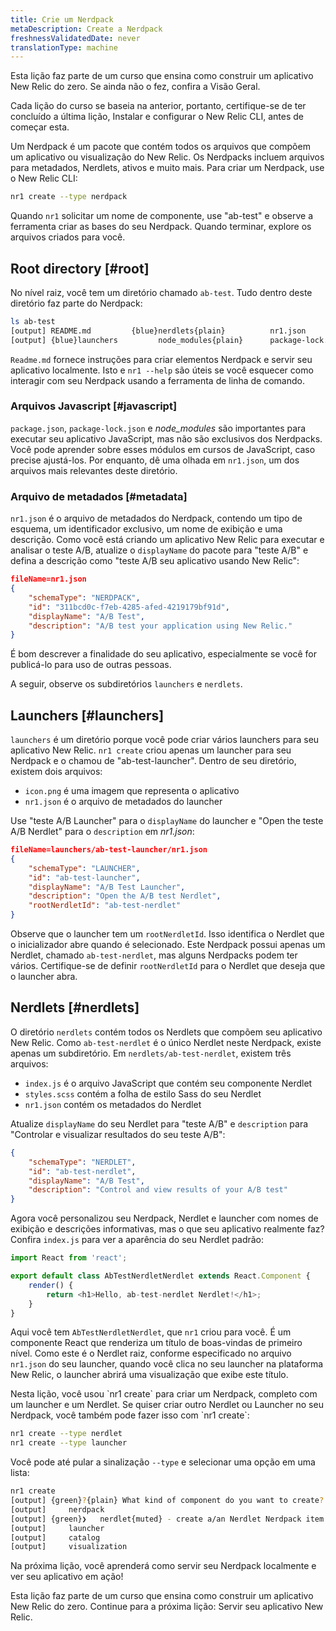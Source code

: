 ```yaml
---
title: Crie um Nerdpack
metaDescription: Create a Nerdpack
freshnessValidatedDate: never
translationType: machine
---
```


<Callout variant="tip">
  Esta lição faz parte de um curso que ensina como construir um aplicativo New Relic do zero. Se ainda não o fez, confira a Visão Geral.

  Cada lição do curso se baseia na anterior, portanto, certifique-se de ter concluído a última lição, Instalar e configurar o New Relic CLI, antes de começar esta.
</Callout>

Um Nerdpack é um pacote que contém todos os arquivos que compõem um aplicativo ou visualização do New Relic. Os Nerdpacks incluem arquivos para metadados, Nerdlets, ativos e muito mais. Para criar um Nerdpack, use o New Relic CLI:

```bash
nr1 create --type nerdpack
```

Quando `nr1` solicitar um nome de componente, use &quot;ab-test&quot; e observe a ferramenta criar as bases do seu Nerdpack. Quando terminar, explore os arquivos criados para você.

## Root directory [#root]

No nível raiz, você tem um diretório chamado `ab-test`. Tudo dentro deste diretório faz parte do Nerdpack:

```bash
ls ab-test
[output] README.md         {blue}nerdlets{plain}          nr1.json          package.json
[output] {blue}launchers         node_modules{plain}      package-lock.json
```

`Readme.md` fornece instruções para criar elementos Nerdpack e servir seu aplicativo localmente. Isto e `nr1 --help` são úteis se você esquecer como interagir com seu Nerdpack usando a ferramenta de linha de comando.

### Arquivos Javascript [#javascript]

`package.json`, `package-lock.json` e *node\_modules* são importantes para executar seu aplicativo JavaScript, mas não são exclusivos dos Nerdpacks. Você pode aprender sobre esses módulos em cursos de JavaScript, caso precise ajustá-los. Por enquanto, dê uma olhada em `nr1.json`, um dos arquivos mais relevantes deste diretório.

### Arquivo de metadados [#metadata]

`nr1.json` é o arquivo de metadados do Nerdpack, contendo um tipo de esquema, um identificador exclusivo, um nome de exibição e uma descrição. Como você está criando um aplicativo New Relic para executar e analisar o teste A/B, atualize o `displayName` do pacote para &quot;teste A/B&quot; e defina a descrição como &quot;teste A/B seu aplicativo usando New Relic&quot;:

```json
fileName=nr1.json
{
    "schemaType": "NERDPACK",
    "id": "311bcd0c-f7eb-4285-afed-4219179bf91d",
    "displayName": "A/B Test",
    "description": "A/B test your application using New Relic."
}
```

É bom descrever a finalidade do seu aplicativo, especialmente se você for publicá-lo para uso de outras pessoas.

A seguir, observe os subdiretórios `launchers` e `nerdlets`.

## Launchers [#launchers]

`launchers` é um diretório porque você pode criar vários launchers para seu aplicativo New Relic. `nr1 create` criou apenas um launcher para seu Nerdpack e o chamou de &quot;ab-test-launcher&quot;. Dentro de seu diretório, existem dois arquivos:

* `icon.png` é uma imagem que representa o aplicativo
* `nr1.json` é o arquivo de metadados do launcher

Use &quot;teste A/B Launcher&quot; para o `displayName` do launcher e &quot;Open the teste A/B Nerdlet&quot; para o `description` em *nr1.json*:

```json
fileName=launchers/ab-test-launcher/nr1.json
{
    "schemaType": "LAUNCHER",
    "id": "ab-test-launcher",
    "displayName": "A/B Test Launcher",
    "description": "Open the A/B test Nerdlet",
    "rootNerdletId": "ab-test-nerdlet"
}
```

Observe que o launcher tem um `rootNerdletId`. Isso identifica o Nerdlet que o inicializador abre quando é selecionado. Este Nerdpack possui apenas um Nerdlet, chamado `ab-test-nerdlet`, mas alguns Nerdpacks podem ter vários. Certifique-se de definir `rootNerdletId` para o Nerdlet que deseja que o launcher abra.

## Nerdlets [#nerdlets]

O diretório `nerdlets` contém todos os Nerdlets que compõem seu aplicativo New Relic. Como `ab-test-nerdlet` é o único Nerdlet neste Nerdpack, existe apenas um subdiretório. Em `nerdlets/ab-test-nerdlet`, existem três arquivos:

* `index.js` é o arquivo JavaScript que contém seu componente Nerdlet
* `styles.scss` contém a folha de estilo Sass do seu Nerdlet
* `nr1.json` contém os metadados do Nerdlet

Atualize `displayName` do seu Nerdlet para &quot;teste A/B&quot; e `description` para &quot;Controlar e visualizar resultados do seu teste A/B&quot;:

```json fileName=nerdlets/ab-test-nerdlet/nr1.json
{
    "schemaType": "NERDLET",
    "id": "ab-test-nerdlet",
    "displayName": "A/B Test",
    "description": "Control and view results of your A/B test"
}
```

Agora você personalizou seu Nerdpack, Nerdlet e launcher com nomes de exibição e descrições informativas, mas o que seu aplicativo realmente faz? Confira `index.js` para ver a aparência do seu Nerdlet padrão:

```js fileName=nerdlets/ab-test-nerdlet/index.js
import React from 'react';

export default class AbTestNerdletNerdlet extends React.Component {
    render() {
        return <h1>Hello, ab-test-nerdlet Nerdlet!</h1>;
    }
}
```

Aqui você tem `AbTestNerdletNerdlet`, que `nr1` criou para você. É um componente React que renderiza um título de boas-vindas de primeiro nível. Como este é o Nerdlet raiz, conforme especificado no arquivo `nr1.json` do seu launcher, quando você clica no seu launcher na plataforma New Relic, o launcher abrirá uma visualização que exibe este título.

<Callout variant="tip">
  Nesta lição, você usou `nr1 create` para criar um Nerdpack, completo com um launcher e um Nerdlet. Se quiser criar outro Nerdlet ou Launcher no seu Nerdpack, você também pode fazer isso com `nr1 create`:

  ```sh
  nr1 create --type nerdlet
  nr1 create --type launcher
  ```

  Você pode até pular a sinalização `--type` e selecionar uma opção em uma lista:

  ```sh
  nr1 create
  [output] {green}?{plain} What kind of component do you want to create? {muted}› - Use arrow-keys. Return to submit.
  [output]     nerdpack
  [output] {green}❯   nerdlet{muted} - create a/an Nerdlet Nerdpack item inside your Nerdpack.
  [output]     launcher
  [output]     catalog
  [output]     visualization
  ```
</Callout>

Na próxima lição, você aprenderá como servir seu Nerdpack localmente e ver seu aplicativo em ação!

<Callout variant="tip">
  Esta lição faz parte de um curso que ensina como construir um aplicativo New Relic do zero. Continue para a próxima lição: Servir seu aplicativo New Relic.
</Callout>